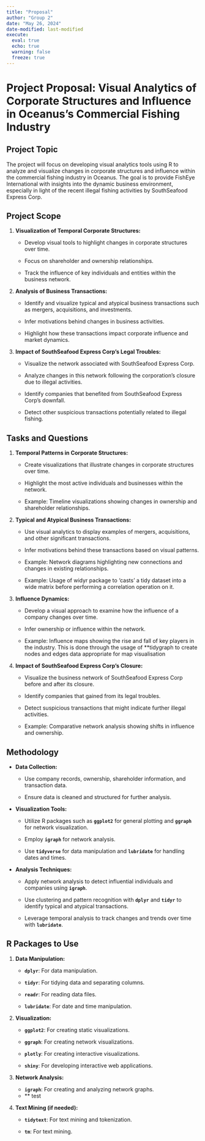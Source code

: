 ```yaml
---
title: "Proposal"
author: "Group 2"
date: "May 26, 2024"
date-modified: last-modified
execute: 
  eval: true
  echo: true
  warning: false
  freeze: true
---
```


# **Project Proposal: Visual Analytics of Corporate Structures and Influence in Oceanus's Commercial Fishing Industry**

## **Project Topic**

The project will focus on developing visual analytics tools using R to analyze and visualize changes in corporate structures and influence within the commercial fishing industry in Oceanus. The goal is to provide FishEye International with insights into the dynamic business environment, especially in light of the recent illegal fishing activities by SouthSeafood Express Corp.

## **Project Scope**

1.  **Visualization of Temporal Corporate Structures:**

    -   Develop visual tools to highlight changes in corporate structures over time.

    -   Focus on shareholder and ownership relationships.

    -   Track the influence of key individuals and entities within the business network.

2.  **Analysis of Business Transactions:**

    -   Identify and visualize typical and atypical business transactions such as mergers, acquisitions, and investments.

    -   Infer motivations behind changes in business activities.

    -   Highlight how these transactions impact corporate influence and market dynamics.

3.  **Impact of SouthSeafood Express Corp's Legal Troubles:**

    -   Visualize the network associated with SouthSeafood Express Corp.

    -   Analyze changes in this network following the corporation's closure due to illegal activities.

    -   Identify companies that benefited from SouthSeafood Express Corp's downfall.

    -   Detect other suspicious transactions potentially related to illegal fishing.

## **Tasks and Questions**

1.  **Temporal Patterns in Corporate Structures:**

    -   Create visualizations that illustrate changes in corporate structures over time.

    -   Highlight the most active individuals and businesses within the network.

    -   Example: Timeline visualizations showing changes in ownership and shareholder relationships.

2.  **Typical and Atypical Business Transactions:**

    -   Use visual analytics to display examples of mergers, acquisitions, and other significant transactions.

    -   Infer motivations behind these transactions based on visual patterns.

    -   Example: Network diagrams highlighting new connections and changes in existing relationships.

    -   Example: Usage of widyr package to 'casts' a tidy dataset into a wide matrix before performing a correlation operation on it.

3.  **Influence Dynamics:**

    -   Develop a visual approach to examine how the influence of a company changes over time.

    -   Infer ownership or influence within the network.

    -   Example: Influence maps showing the rise and fall of key players in the industry. This is done through the usage of \*\*tidygraph to create nodes and edges data appropriate for map visualisation

4.  **Impact of SouthSeafood Express Corp's Closure:**

    -   Visualize the business network of SouthSeafood Express Corp before and after its closure.

    -   Identify companies that gained from its legal troubles.

    -   Detect suspicious transactions that might indicate further illegal activities.

    -   Example: Comparative network analysis showing shifts in influence and ownership.

## **Methodology**

-   **Data Collection:**

    -   Use company records, ownership, shareholder information, and transaction data.

    -   Ensure data is cleaned and structured for further analysis.

-   **Visualization Tools:**

    -   Utilize R packages such as **`ggplot2`** for general plotting and **`ggraph`** for network visualization.

    -   Employ **`igraph`** for network analysis.

    -   Use **`tidyverse`** for data manipulation and **`lubridate`** for handling dates and times.

-   **Analysis Techniques:**

    -   Apply network analysis to detect influential individuals and companies using **`igraph`**.

    -   Use clustering and pattern recognition with **`dplyr`** and **`tidyr`** to identify typical and atypical transactions.

    -   Leverage temporal analysis to track changes and trends over time with **`lubridate`**.

## **R Packages to Use**

1.  **Data Manipulation:**

    -   **`dplyr`**: For data manipulation.

    -   **`tidyr`**: For tidying data and separating columns.

    -   **`readr`**: For reading data files.

    -   **`lubridate`**: For date and time manipulation.

2.  **Visualization:**

    -   **`ggplot2`**: For creating static visualizations.

    -   **`ggraph`**: For creating network visualizations.

    -   **`plotly`**: For creating interactive visualizations.

    -   **`shiny`**: For developing interactive web applications.

3.  **Network Analysis:**

    -   **`igraph`**: For creating and analyzing network graphs.
    -   \*\* test

4.  **Text Mining (if needed):**

    -   **`tidytext`**: For text mining and tokenization.

    -   **`tm`**: For text mining.
